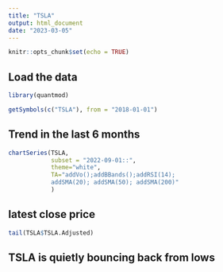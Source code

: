 ```yaml
---
title: "TSLA"
output: html_document
date: "2023-03-05"
---
```


```r
knitr::opts_chunk$set(echo = TRUE)
```
## Load the data
```r
library(quantmod)
```

```r
getSymbols(c("TSLA"), from = "2018-01-01")
```

## Trend in the last 6 months
```r
chartSeries(TSLA, 
            subset = "2022-09-01::",
            theme="white", 
            TA="addVo();addBBands();addRSI(14); 
            addSMA(20); addSMA(50); addSMA(200)"
            )
```

## latest close price 
```r
tail(TSLA$TSLA.Adjusted)
```

## TSLA is quietly bouncing back from lows








